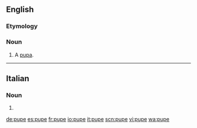==English==

===Etymology===
{{etyl|fr|en}}

===Noun===
{{en-noun}}

# A [[pupa]].

{{Webster 1913}}

----

==Italian==

===Noun===
{{head|it|plural|g=f}}

# {{plural of|pupa|lang=it}}

[[de:pupe]]
[[es:pupe]]
[[fr:pupe]]
[[io:pupe]]
[[it:pupe]]
[[scn:pupe]]
[[vi:pupe]]
[[wa:pupe]]